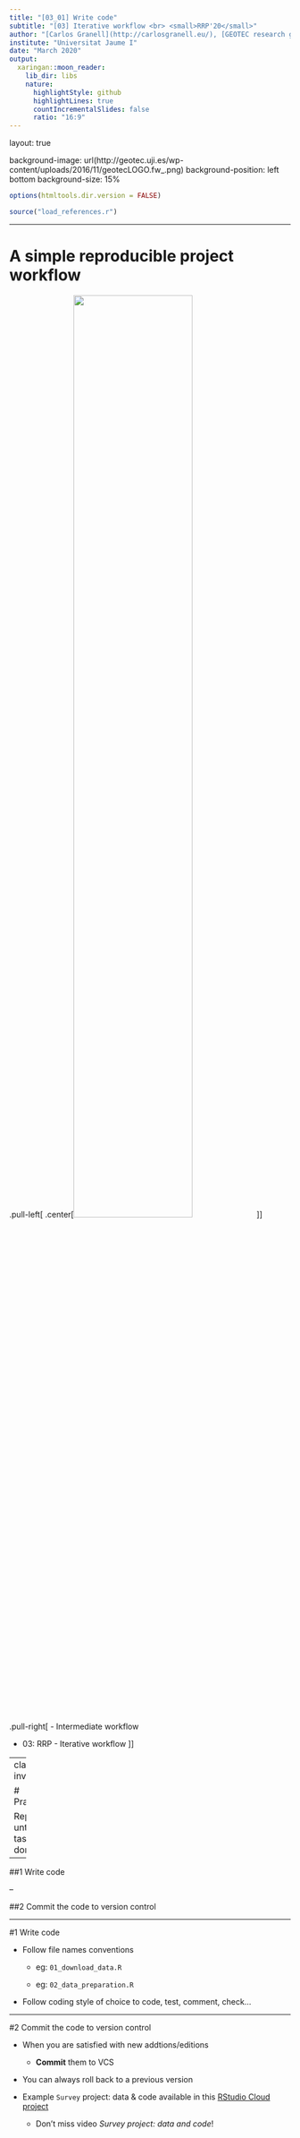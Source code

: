```yaml
---
title: "[03_01] Write code"
subtitle: "[03] Iterative workflow <br> <small>RRP'20</small>"
author: "[Carlos Granell](http://carlosgranell.eu/), [GEOTEC research group](http://geotec.uji.es/)"
institute: "Universitat Jaume I"
date: "March 2020"
output:
  xaringan::moon_reader:
    lib_dir: libs
    nature:
      highlightStyle: github
      highlightLines: true
      countIncrementalSlides: false
      ratio: "16:9"
---
```


layout: true

background-image: url(http://geotec.uji.es/wp-content/uploads/2016/11/geotecLOGO.fw_.png)
background-position: left bottom
background-size: 15%


```r
options(htmltools.dir.version = FALSE)
```

```r
source("load_references.r")
```


---

# A simple reproducible project workflow

.pull-left[
.center[<img src="figs/simpleworkflow-bes.png" width="65%"/>
]]

.pull-right[
- Intermediate workflow

  - 03: RRP - Iterative workflow
]]


---
class: inverse

# Practices

Repeat until a task's is done:

--

##1 Write code 

--

##2 Commit the code to version control  


---

#1 Write code

- Follow file names conventions

  - eg: `01_download_data.R`

  - eg: `02_data_preparation.R`

- Follow coding style of choice to code, test, comment, check...

---

#2 Commit the code to version control  

- When you are satisfied with new addtions/editions

  - **Commit** them to VCS

- You can always roll back to a previous version

- Example `Survey` project: data & code available in this [RStudio Cloud project](https://rstudio.cloud/project/1104798)

  - Don't miss video _Survey project: data and code_!


